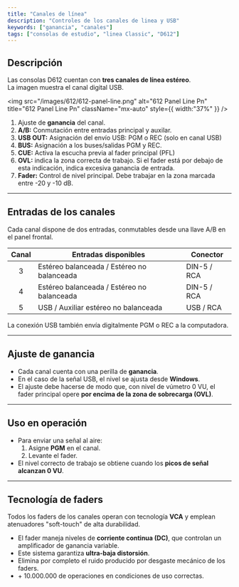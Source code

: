 ```yaml
---
title: "Canales de línea"
description: "Controles de los canales de linea y USB"
keywords: ["ganancia", "canales"]
tags: ["consolas de estudio", "linea Classic", "D612"]
---
```


## Descripción

Las consolas D612 cuentan con **tres canales de línea estéreo**.\
La imagen muestra el canal digital USB.

<img
  src="/images/612/612-panel-line.png"
  alt="612 Panel Line Pn"
  title="612 Panel Line Pn"
  className="mx-auto"
  style={{ width:"37%" }}
/>

1. Ajuste de **ganancia** del canal.
2. **A/B:** Conmutación entre entradas principal y auxilar.
3. **USB OUT:** Asignación del envío USB: PGM o REC  (solo en canal USB)
4. **BUS:** Asignación a los buses/salidas PGM y REC.
5. **CUE:** Activa la escucha previa al fader principal (<Tooltip tip="Pre-Fader LEvel">PFL</Tooltip>)
6. **OVL:** indica la zona correcta de trabajo. Si el fader está por debajo de esta indicación, indica excesiva ganancia de entrada.
7. **Fader:** Control de nivel principal. Debe trabajar en la zona marcada entre -20  y -10 dB.

---

## Entradas de los canales

Cada canal dispone de dos entradas, conmutables desde una llave A/B en el panel frontal.

| Canal | Entradas disponibles                       | Conector    |
| :---: | ------------------------------------------ | ----------- |
| 3     | Estéreo balanceada / Estéreo no balanceada | DIN-5 / RCA |
| 4     | Estéreo balanceada / Estéreo no balanceada | DIN-5 / RCA |
| 5     | USB / Auxiliar estéreo no balanceada       | USB / RCA   |

<Note>
  La conexión USB también envía digitalmente PGM o REC a la computadora.
</Note>

---

## Ajuste de ganancia

- Cada canal cuenta con una perilla de **ganancia**.
- En el caso de la señal USB, el nivel se ajusta desde **Windows**.
- El ajuste debe hacerse de modo que, con nivel de vúmetro 0 VU, el fader principal opere **por encima de la zona de sobrecarga (OVL)**.

---

## Uso en operación

- Para enviar una señal al aire:
  1. Asigne **PGM** en el canal.
  2. Levante el fader.
- El nivel correcto de trabajo se obtiene cuando los **picos de señal alcanzan 0 VU**.

---

## Tecnología de faders

Todos los faders de los canales operan con tecnología **VCA** y emplean atenuadores "soft-touch" de alta durabilidad.

- El fader maneja niveles de **corriente continua (DC)**, que controlan un amplificador de ganancia variable.
- Este sistema garantiza **ultra-baja distorsión**.
- Elimina por completo el ruido producido por desgaste mecánico de los faders.
- \+ 10.000.000 de operaciones en condiciones de uso correctas.